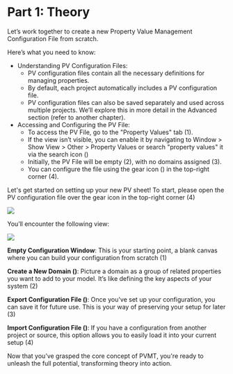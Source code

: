 # Part 1: Theory

Let’s work together to create a new Property Value Management Configuration File from scratch.

Here’s what you need to know:

- Understanding PV Configuration Files:
  - PV configuration files contain all the necessary definitions for managing properties.
  - By default, each project automatically includes a PV configuration file.
  - PV configuration files can also be saved separately and used across multiple projects. We’ll explore this in more detail in the Advanced section (refer to another chapter).
- Accessing and Configuring the PV File:
  - To access the PV File, go to the "Property Values" tab (1).
  - If the view isn’t visible, you can enable it by navigating to Window > Show View > Other > Property Values or search "property values" it via the search icon (<CaIcon name="search"/>)
  - Initially, the PV File will be empty (2), with no domains assigned (3).
  - You can configure the file using the gear icon (<CaIcon name="openCurrentConfigFile"/>) in the top-right corner (4).

Let's get started on setting up your new PV sheet! To start, please open the PV configuration file over the gear icon in the top-right corner (4)

![](./PVMT_Chapter2_Part1_Image01.png)

You’ll encounter the following view:

![](./PVMT_Chapter2_Part1_Image02.png)

**Empty Configuration Window**: This is your starting point, a blank canvas where you can build your configuration from scratch (1)

**Create a New Domain (<CaIcon name="createDomain" />)**: Picture a domain as a group of related properties you want to add to your model. It’s like defining the key aspects of your system (2)

**Export Configuration File (<CaIcon name="exportConfig" />)**: Once you've set up your configuration, you can save it for future use. This is your way of preserving your setup for later (3)

**Import Configuration File (<CaIcon name="importConfig" />)**: If you have a configuration from another project or source, this option allows you to easily load it into your current setup (4)

Now that you’ve grasped the core concept of PVMT, you're ready to unleash the full potential, transforming theory into action.

